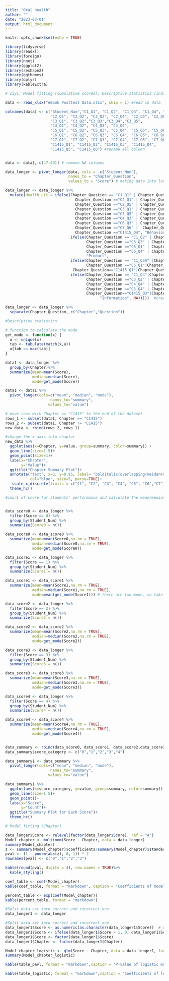 ---
title: "Oral health"
author: ""
date: "2023-03-01"
output: html_document
---


```{r setup, include=FALSE}
knitr::opts_chunk$set(echo = TRUE)

library(tidyverse)
library(readxl)
library(foreign)
library(nnet)
library(ggplot2)
library(reshape2)
library(ggthemes)
library(dplyr)
library(kableExtra)
```


```{r}
# Ziyi: Model fitting (cumulative scores), Descriptive statistics (individual scores)

data <- read_xlsx("eBook Posttest Data.xlsx", skip = 1) #read in data

colnames(data) <- c("Student_Num","C1_Q1", "C1_Q2", "C1_Q3", "C1_Q4", "C1_Q5A", "C1_Q5B",
                    "C2_Q1", "C2_Q2", "C2_Q3", "C2_Q4", "C2_Q5", "C2_Q6",
                    "C3_Q1", "C3_Q2","C3_Q3","C3_Q4","C3_Q5",
                    "C4_Q1", "C4_Q2", "C4_Q3", "C4_Q4",
                    "C5_Q1", "C5_Q2", "C5_Q3", "C5_Q4", "C5_Q5", "C5_Q6",
                    "C6_Q1", "C6_Q2", "C6_Q3", "C6_Q4", "C6_Q5", "C6_Q6",
                    "C7_Q1", "C7_Q2", "C7_Q3", "C7_Q4", "C7_Q5", "C7_Q6",
                    "C1415_Q1", "C1415_Q2", "C1415_Q3", "C1415_Q4",
                    "C1415_Q5", "C1415_Q6") #rename all column 


data <- data[,-c(47:49)] # remove NA columns

data_longer <- pivot_longer(data, cols = -c("Student_Num"),
                            names_to = "Chapter_Question",
                            values_to = "Score") # making data into long form

data_longer <- data_longer %>%
  mutate(Health_Lit = ifelse(Chapter_Question == "C1_Q1" | Chapter_Question =="C1_Q3" |
                               Chapter_Question =="C2_Q1" | Chapter_Question =="C2_Q4" |
                               Chapter_Question =="C2_Q5" | Chapter_Question =="C2_Q6" | 
                               Chapter_Question =="C3_Q1" | Chapter_Question =="C3_Q4" | 
                               Chapter_Question =="C3_Q5" | Chapter_Question =="C4_Q2" |
                               Chapter_Question =="C4_Q3" | Chapter_Question =="C5_Q6" |
                               Chapter_Question =="C6_Q3" | Chapter_Question =="C6_Q6" | 
                               Chapter_Question =="C7_Q6" |  Chapter_Question =="C1415_Q2" |
                               Chapter_Question =="C1415_Q4", "Behavior",
                             ifelse(Chapter_Question == "C1_Q2" | Chapter_Question =="C2_Q3" | 
                                    Chapter_Question =="C3_Q3" | Chapter_Question =="C5_Q3" |
                                    Chapter_Question =="C6_Q1" | Chapter_Question =="C6_Q2" | 
                                    Chapter_Question =="C6_Q4" | Chapter_Question =="C6_Q5", 
                                    "Product",
                             ifelse(Chapter_Question == "C1_Q5A" |Chapter_Question=="C1_Q5B"|
                                    Chapter_Question =="C5_Q1"|Chapter_Question=="C5_Q5"|
                              Chapter_Question=="C1415_Q1"|Chapter_Question=="C1415_Q6","Services",
                             ifelse(Chapter_Question == "C1_Q4"|Chapter_Question =="C2_Q2"|
                                    Chapter_Question =="C3_Q2" | Chapter_Question =="C4_Q1" |
                                    Chapter_Question =="C4_Q4" | Chapter_Question =="C5_Q2"|
                                    Chapter_Question =="C5_Q4" | Chapter_Question =="C7_Q1"|                                            Chapter_Question =="C7_Q2" | Chapter_Question =="C7_Q3" |                                           Chapter_Question =="C7_Q4" | Chapter_Question =="C7_Q5" |
                                    Chapter_Question=="C1415_Q3"|Chapter_Question=="C1415_Q5",
                                          "Information", NA)))))  #create variable for health literacy

data_longer <- data_longer %>%
  separate(Chapter_Question, c("Chapter","Question"))


```


```{r}
#Descriptive statistics 

# function to calculate the mode
get_mode <- function(x) {
  u <- unique(x)
  tab <- tabulate(match(x,u))
  u[tab == max(tab)]
}

data1 <- data_longer %>%
  group_by(Chapter)%>%
  summarize(mean=mean(Score),
            median=median(Score),
            mode=get_mode(Score))

data1 <- data1 %>% 
  pivot_longer(cols=c("mean", "median", "mode"),
                    names_to="summary",
                   values_to="value")

# move rows with Chapter == "C1415" to the end of the dataset
rows_1 <- subset(data1, Chapter == "C1415")
rows_2 <- subset(data1, Chapter != "C1415")
new_data <- rbind(rows_2, rows_1)

#change the x-axis into chapter
new_data %>%
  ggplot(aes(x=Chapter, y=value, group=summary, color=summary)) +
  geom_line(size=1.5)+
  geom_point(size=1)+
  labs(x="Chapter",
       y="Value")+
  ggtitle("Chapter Summary Plot")+
  annotate("text", x=3, y=0.95, label= "bolditalic(overlapping(meidan+mode))",
           col="blue", size=5, parse=TRUE)+
   scale_x_discrete(limits = c("C1", "C2", "C3", "C4", "C5", "C6","C7","C1415"))+
  theme_hc()

```




```{r}
#count of score for students' performance and calculate the mean/median/mode for counts


data_score0 <- data_longer %>%
  filter(Score == 0) %>%
  group_by(Student_Num) %>%
  summarize(Score0 = n()) 

data_score0 <- data_score0 %>%
  summarize(mean=mean(Score0,na.rm = TRUE),
            median=median(Score0,na.rm = TRUE),
            mode=get_mode(Score0))

data_score1 <- data_longer %>%
  filter(Score == 1) %>%
  group_by(Student_Num) %>%
  summarize(Score1 = n())

data_score1 <- data_score1 %>%
  summarize(mean=mean(Score1,na.rm = TRUE),
            median=median(Score1,na.rm = TRUE),
            mode=mean(get_mode(Score1))) # there are two mode, so take the average

data_score2 <- data_longer %>%
  filter(Score == 2) %>%
  group_by(Student_Num) %>%
  summarize(Score2 = n()) 

data_score2 <- data_score2 %>%
  summarize(mean=mean(Score2,na.rm = TRUE),
            median=median(Score2,na.rm = TRUE),
            mode=get_mode(Score2))

data_score3 <- data_longer %>%
  filter(Score == 3) %>%
  group_by(Student_Num) %>%
  summarize(Score3 = n()) 

data_score3 <- data_score3 %>%
  summarize(mean=mean(Score3,na.rm = TRUE),
            median=median(Score3,na.rm = TRUE),
            mode=get_mode(Score3))

data_score4 <- data_longer %>%
  filter(Score == 4) %>%
  group_by(Student_Num) %>%
  summarize(Score4 = n()) 

data_score4 <- data_score4 %>%
  summarize(mean=mean(Score4,na.rm = TRUE),
            median=median(Score4,na.rm = TRUE),
            mode=get_mode(Score4))


data_summary <- rbind(data_score0, data_score1, data_score2,data_score3,data_score4) #combine four table 
data_summary$score_category <- c("0","1","2","3","4")

data_summary1 <- data_summary %>% 
  pivot_longer(cols=c("mean", "median", "mode"),
                    names_to="summary",
                   values_to="value")

data_summary1 %>%
  ggplot(aes(x=score_category, y=value, group=summary, color=summary)) +
  geom_line(size=1.5)+
  geom_point()+
  labs(x="Score",
       y="Count")+
  ggtitle("Summary Plot for Each Score")+
  theme_hc()
```
```{r}
# Model fitting (Chapter)

data_longer$Score <- relevel(factor(data_longer$Score), ref = "4")
Model_chapter <- multinom(Score ~ Chapter, data = data_longer)
summary(Model_chapter)
z <- summary(Model_chapter)$coefficients/summary(Model_chapter)$standard.errors
pval <- (1 - pnorm(abs(z), 0, 1)) * 2
rownames(pval) <- c("0","1","2","3")

kable(round(pval, digits = 4), row.names = TRUE)%>%
  kable_styling()

coef_table <- coef(Model_chapter)
kable(coef_table, format = "markdown", caption = "Coefficients of model")

percent_table <- exp(coef(Model_chapter))
kable(percent_table, format = "markdown")

```


```{r}
#Split data set into correct and incorrect one
data_longer1 <- data_longer

#Split data set into correct and incorrect one
data_longer1$Score <- as.numeric(as.character(data_longer1$Score))  # convert factor to numeric
data_longer1$Score <- ifelse(data_longer1$Score > 1, 0, data_longer1$Score)
data_longer1$Score <- factor(data_longer1$Score)
data_longer1$Chapter <- factor(data_longer1$Chapter)

Model_chapter_logistic <- glm(Score ~ Chapter, data = data_longer1, family = "binomial")
summary(Model_chapter_logistic)

kable(table_pavl, format = "markdown",caption = "P-value of logistic model")

kable(table_logistic, format = "markdown",caption = "Coefficients of logistic model")


```












